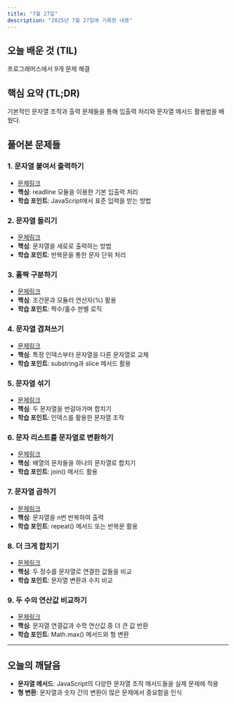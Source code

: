 ```yaml
---
title: "7월 27일"
description: "2025년 7월 27일에 기록한 내용"
---
```


## 오늘 배운 것 (TIL)

프로그래머스에서 9개 문제 해결

## 핵심 요약 (TL;DR)

기본적인 문자열 조작과 출력 문제들을 통해 입출력 처리와 문자열 메서드 활용법을 배웠다.

## 풀어본 문제들

### 1. 문자열 붙여서 출력하기

- [문제링크](https://school.programmers.co.kr/learn/courses/30/lessons/181952)
- **핵심**: readline 모듈을 이용한 기본 입출력 처리
- **학습 포인트**: JavaScript에서 표준 입력을 받는 방법

### 2. 문자열 돌리기

- [문제링크](https://school.programmers.co.kr/learn/courses/30/lessons/181945)
- **핵심**: 문자열을 세로로 출력하는 방법
- **학습 포인트**: 반복문을 통한 문자 단위 처리

### 3. 홀짝 구분하기

- [문제링크](https://school.programmers.co.kr/learn/courses/30/lessons/181944)
- **핵심**: 조건문과 모듈러 연산자(%) 활용
- **학습 포인트**: 짝수/홀수 판별 로직

### 4. 문자열 겹쳐쓰기

- [문제링크](https://school.programmers.co.kr/learn/courses/30/lessons/181943)
- **핵심**: 특정 인덱스부터 문자열을 다른 문자열로 교체
- **학습 포인트**: substring과 slice 메서드 활용

### 5. 문자열 섞기

- [문제링크](https://school.programmers.co.kr/learn/courses/30/lessons/181942)
- **핵심**: 두 문자열을 번갈아가며 합치기
- **학습 포인트**: 인덱스를 활용한 문자열 조작

### 6. 문자 리스트를 문자열로 변환하기

- [문제링크](https://school.programmers.co.kr/learn/courses/30/lessons/181941)
- **핵심**: 배열의 문자들을 하나의 문자열로 합치기
- **학습 포인트**: join() 메서드 활용

### 7. 문자열 곱하기

- [문제링크](https://school.programmers.co.kr/learn/courses/30/lessons/181940)
- **핵심**: 문자열을 n번 반복하여 출력
- **학습 포인트**: repeat() 메서드 또는 반복문 활용

### 8. 더 크게 합치기

- [문제링크](https://school.programmers.co.kr/learn/courses/30/lessons/181939)
- **핵심**: 두 정수를 문자열로 연결한 값들을 비교
- **학습 포인트**: 문자열 변환과 수치 비교

### 9. 두 수의 연산값 비교하기

- [문제링크](https://school.programmers.co.kr/learn/courses/30/lessons/181938)
- **핵심**: 문자열 연결값과 수학 연산값 중 더 큰 값 반환
- **학습 포인트**: Math.max() 메서드와 형 변환

---

## 오늘의 깨달음

- **문자열 메서드**: JavaScript의 다양한 문자열 조작 메서드들을 실제 문제에 적용
- **형 변환**: 문자열과 숫자 간의 변환이 많은 문제에서 중요함을 인식

